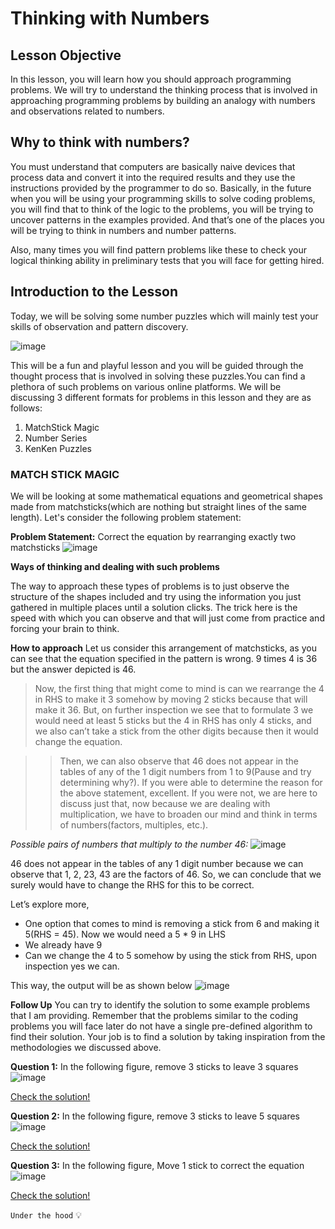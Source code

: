 # Thinking with Numbers

## Lesson Objective
In this lesson, you will learn  how you should approach programming problems. We will try to understand the thinking process that is involved in approaching programming problems by building an analogy with numbers and observations related to numbers.
## Why to think with numbers?
You must understand that computers are basically naive devices that process data and convert it into the required results and they use the instructions provided by the programmer to do so. Basically, in the future when you will be using your programming skills to solve coding problems, you will find that to think of the logic to the problems, you will be trying to uncover patterns in the examples provided. And that’s one of the places you will be trying to think in numbers and number patterns.

Also, many times you will find pattern problems like these to check your logical thinking ability in preliminary tests that you will face for getting hired.
## Introduction to the Lesson
Today, we will be solving some number puzzles which will mainly test your skills of observation and pattern discovery.

![image](https://s3.ap-south-1.amazonaws.com/kalvi-education.github.io/problem-solving/PS0002.jpeg)

This will be a fun and playful lesson and you will be guided through the thought process that is involved in solving these puzzles.You can find a plethora of such problems on various online platforms. We will be discussing 3 different formats for problems in this lesson and they are as follows:

1. MatchStick Magic
2. Number Series
3. KenKen Puzzles

### MATCH STICK MAGIC
We will be looking at some mathematical equations and geometrical shapes made from matchsticks(which are nothing but straight lines of the same length). Let's consider the following problem statement:

**Problem Statement:** Correct the equation by rearranging exactly two matchsticks
![image](https://s3.ap-south-1.amazonaws.com/kalvi-education.github.io/problem-solving/PS0002_img1.png)

**Ways of thinking and dealing with such problems**

The way to approach these types of problems is to just observe the structure of the shapes included and try using the information you just gathered in multiple places until a solution clicks. The trick here is the speed with which you can observe and that will just come from practice and forcing your brain to think.

**How to approach**
Let us consider this arrangement of matchsticks, as you can see that the equation specified in the pattern is wrong.
9 times 4 is 36 but the answer depicted is 46.

>Now, the first thing that might come to mind is can we rearrange the 4 in RHS to make it 3 somehow by moving 2 sticks because that will make it 36. But, on further inspection we see that to formulate 3 we would need at least 5 sticks but the 4 in RHS has only 4 sticks, and we also can’t take a stick from the other digits because then it would change the equation.

>>Then, we can also observe that 46 does not appear in the tables of any of the 1 digit numbers from 1 to 9(Pause and try determining why?). If you were able to determine the reason for the above statement, excellent. If you were not, we are here to discuss just that, now because we are dealing with multiplication, we have to broaden our mind and think in terms of numbers(factors, multiples, etc.). 

_Possible pairs of numbers that multiply to the number 46:_ 
![image](https://s3.ap-south-1.amazonaws.com/kalvi-education.github.io/problem-solving/PS0002_img2.png)

46 does not appear in the tables of any 1 digit number because we can observe that 1, 2, 23, 43 are the factors of 46. So, we can conclude that we surely would have to change the RHS for this to be correct.

Let’s explore more,
- One option that comes to mind is removing a stick from 6 and making it 5(RHS = 45). Now we would need a 5 * 9 in LHS
- We already have 9
- Can we change the 4 to 5 somehow by using the stick from RHS, upon inspection yes we can.


This way, the output will be as shown below
![image](https://s3.ap-south-1.amazonaws.com/kalvi-education.github.io/problem-solving/PS0002_img3.png)


**Follow Up**
You can try to identify the solution to some example problems that I am providing. Remember that the problems similar to the coding problems you will face later do not have a single pre-defined algorithm to find their solution. Your job is to find a solution by taking inspiration from the methodologies we discussed above.

**Question 1:** In the following figure, remove 3 sticks to leave 3 squares
![image](https://s3.ap-south-1.amazonaws.com/kalvi-education.github.io/problem-solving/PS0002_img4.png)

[Check the solution!](https://s3.ap-south-1.amazonaws.com/kalvi-education.github.io/problem-solving/PS0002_img5.png)

**Question 2:** In the following figure, remove 3 sticks to leave 5 squares
![image](https://s3.ap-south-1.amazonaws.com/kalvi-education.github.io/problem-solving/PS0002_img4.png)

[Check the solution!](https://s3.ap-south-1.amazonaws.com/kalvi-education.github.io/problem-solving/PS0002_img6.png)

**Question 3:** In the following figure, Move 1 stick to correct the equation
![image](https://s3.ap-south-1.amazonaws.com/kalvi-education.github.io/problem-solving/PS0002_img7.png)

[Check the solution!](https://s3.ap-south-1.amazonaws.com/kalvi-education.github.io/problem-solving/PS0002_img8.png)


`Under the hood` :bulb:

